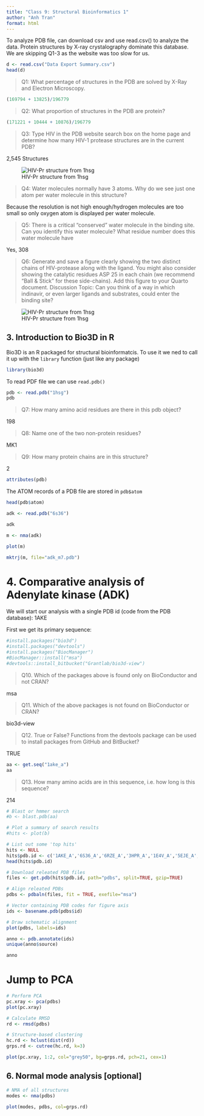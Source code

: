 ```yaml
---
title: "Class 9: Structural Bioinformatics 1"
author: "Anh Tran"
format: html
---
```


To analyze PDB file, can download csv and use read.csv() to analyze the data. Protein structures by X-ray crystalography dominate this database. 
We are skipping Q1-3 as the website was too slow for us.

```r
d <- read.csv("Data Export Summary.csv")
head(d)
```

>Q1: What percentage of structures in the PDB are solved by X-Ray and Electron Microscopy.

```r
(169794 + 13825)/196779
```

>Q2: What proportion of structures in the PDB are protein?

```r
(171221 + 10444 + 10876)/196779
```

>Q3: Type HIV in the PDB website search box on the home page and determine how many HIV-1 protease structures are in the current PDB?

2,545 Structures

![HIV-Pr structure from 1hsg](1HSG.png)

>Q4: Water molecules normally have 3 atoms. Why do we see just one atom per water molecule in this structure?

Because the resolution is not high enough/hydrogen molecules are too small so only oxygen atom is displayed per water molecule. 

> Q5: There is a critical “conserved” water molecule in the binding site. Can you identify this water molecule? What residue number does this water molecule have

Yes, 308

>Q6: Generate and save a figure clearly showing the two distinct chains of HIV-protease along with the ligand. You might also consider showing the catalytic residues ASP 25 in each chain (we recommend “Ball & Stick” for these side-chains). Add this figure to your Quarto document.
Discussion Topic: Can you think of a way in which indinavir, or even larger ligands and substrates, could enter the binding site?

![HIV-Pr structure from 1hsg](1HSG.custom.png)




## 3. Introduction to Bio3D in R
Bio3D is an R packaged for structural bioinformatcis. To use it we ned to call it up with the `library` function (just like any package)

```r
library(bio3d)
```

To read PDF file we can use `read.pdb()`

```r
pdb <- read.pdb("1hsg")
pdb
```

>Q7: How many amino acid residues are there in this pdb object? 

198

>Q8: Name one of the two non-protein residues? 

MK1

>Q9: How many protein chains are in this structure? 

2

```r
attributes(pdb)
```

The ATOM records of a PDB file are stored in `pdb$atom`

```r
head(pdb$atom)
```

```r
adk <- read.pdb("6s36")
```

```r
adk
```

```r
m <- nma(adk)
```

```r
plot(m)
```

```r
mktrj(m, file="adk_m7.pdb")
```

# 4. Comparative analysis of Adenylate kinase (ADK)

We will start our analysis with a single PDB id (code from the PDB database): 1AKE

First we get its primary sequence:

```r
#install.packages("bio3d")
#install.packages("devtools")
#install.packages("BiocManager")
#BiocManager::install("msa")
#devtools::install_bitbucket("Grantlab/bio3d-view")
```

>Q10. Which of the packages above is found only on BioConductor and not CRAN?

msa

>Q11. Which of the above packages is not found on BioConductor or CRAN?

bio3d-view

>Q12. True or False? Functions from the devtools package can be used to install packages from GitHub and BitBucket?

TRUE

```r
aa <- get.seq("1ake_a")
aa
```

>Q13. How many amino acids are in this sequence, i.e. how long is this sequence? 

214

```r
# Blast or hmmer search 
#b <- blast.pdb(aa)
```

```r
# Plot a summary of search results
#hits <- plot(b)
```

```r
# List out some 'top hits'
hits <- NULL
hits$pdb.id <- c('1AKE_A','6S36_A','6RZE_A','3HPR_A','1E4V_A','5EJE_A','1E4Y_A','3X2S_A','6HAP_A','6HAM_A','4K46_A','3GMT_A','4PZL_A')
head(hits$pdb.id)
```

```r
# Download releated PDB files
files <- get.pdb(hits$pdb.id, path="pdbs", split=TRUE, gzip=TRUE)
```

```r
# Align releated PDBs
pdbs <- pdbaln(files, fit = TRUE, exefile="msa")
```

```r
# Vector containing PDB codes for figure axis
ids <- basename.pdb(pdbs$id)

# Draw schematic alignment
plot(pdbs, labels=ids)
```

```r
anno <- pdb.annotate(ids)
unique(anno$source)
```

```r
anno
```

# Jump to PCA

```r
# Perform PCA
pc.xray <- pca(pdbs)
plot(pc.xray)
```

```r
# Calculate RMSD
rd <- rmsd(pdbs)

# Structure-based clustering
hc.rd <- hclust(dist(rd))
grps.rd <- cutree(hc.rd, k=3)

plot(pc.xray, 1:2, col="grey50", bg=grps.rd, pch=21, cex=1)
```
## 6. Normal mode analysis [optional]

```r
# NMA of all structures
modes <- nma(pdbs)
```

```r
plot(modes, pdbs, col=grps.rd)
```

